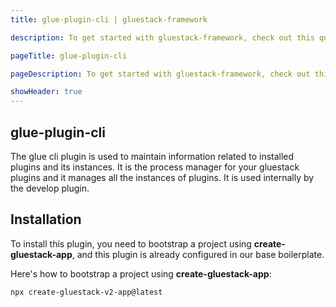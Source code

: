 ```yaml
---
title: glue-plugin-cli | gluestack-framework

description: To get started with gluestack-framework, check out this quick installation guide. It provides simple steps to help you install and use the library in your projects.

pageTitle: glue-plugin-cli

pageDescription: To get started with gluestack-framework, check out this quick installation guide. It provides simple steps to help you install and use the library in your projects.

showHeader: true
---
```



<Meta title="Plugins/Development Plugins/glue-plugin-cli" />

## glue-plugin-cli

The glue cli plugin is used to maintain information related to installed plugins and its instances. It is the process manager for your gluestack plugins and it manages all the instances of plugins. It is used internally by the develop plugin.

## Installation

To install this plugin, you need to bootstrap a project using **create-gluestack-app**, and this
plugin is already configured in our base boilerplate.

Here's how to bootstrap a project using **create-gluestack-app**:

```sh
npx create-gluestack-v2-app@latest
```
